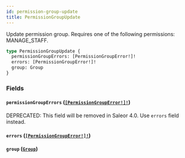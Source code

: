 ```yaml
---
id: permission-group-update
title: PermissionGroupUpdate
---
```


Update permission group. Requires one of the following permissions: MANAGE_STAFF.

```graphql
type PermissionGroupUpdate {
  permissionGroupErrors: [PermissionGroupError!]!
  errors: [PermissionGroupError!]!
  group: Group
}
```

### Fields

#### `permissionGroupErrors` ([`[PermissionGroupError!]!`](../../../developer/api-reference/objects/permission-group-error))

<span class="badge badge--warning">DEPRECATED: This field will be removed in Saleor 4.0. Use `errors` field instead.</span>

#### `errors` ([`[PermissionGroupError!]!`](../../../developer/api-reference/objects/permission-group-error))

#### `group` ([`Group`](../../../developer/api-reference/objects/group))

